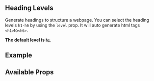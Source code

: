 

<Meta title="Typography/Heading/Intro" component={Heading} />

## Heading Levels

Generate headings to structure a webpage. You can select the heading levels `h1-h6` by using the `level` prop. It will auto generate html tags `<h1>`to`<h6>`.

**The default level is `h1`.**

## Example

<Canvas>
  <span>
    <Heading level="h1" text="h1 heading" />
    <Heading level="h2" text="h2 heading" />
    <Heading level="h3" text="h3 heading" />
    <Heading level="h4" text="h4 heading" />
    <Heading level="h5" text="h5 heading" />
    <Heading level="h6" text="h6 heading" />
  </span>
</Canvas>

## Available Props

<ArgsTable />

